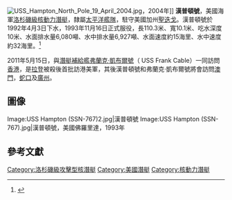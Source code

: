 [[File:USS_Hampton_North_Pole_19_April_2004.jpg|thumb]]，2004年]]
'''漢普頓號'''，美國海軍[[洛杉磯級|洛杉磯級]][[核動力潛艇|核動力潛艇]]，隸屬[[太平洋艦隊|太平洋艦隊]]，駐守美國加州[[聖迭戈|聖迭戈]]。漢普頓號於1992年4月3日下水，1993年11月16日正式服役，長110.3米、寬10.1米、吃水深度10米、水面排水量6,080噸、水中排水量6,927噸、水面速度約15海里、水中速度約32海里。<ref>{{Cite web |url=http://hk.apple.nextmedia.com/template/apple/art_main.php?iss_id=20110516&sec_id=4104&subsec_id=11866&art_id=15256887 |title=拉登餘黨報復陰影下 直擊美核潛艇入港海 |access-date=2011-05-16 |archive-date=2011-09-11 |archive-url=https://web.archive.org/web/20110911143441/http://hk.apple.nextmedia.com/template/apple/art_main.php?iss_id=20110516&sec_id=4104&subsec_id=11866&art_id=15256887 |dead-url=no }}</ref>

2011年5月15日，與[[潛艇補給艦|潛艇補給艦]][[弗蘭克·凱布爾號|弗蘭克·凱布爾號]]（ USS Frank Cable）一同訪問[[香港|香港]]，是[[拉登|拉登]]被殺後首批訪港美軍，其後漢普頓號和弗蘭克·凱布爾號將會訪問[[澳門|澳門]]，[[蛇口|蛇口]]及[[廣州|廣州]]。

==圖像==
<gallery>
Image:USS Hampton (SSN-767)2.jpg|漢普頓號
Image:USS Hampton (SSN-767).jpg|漢普頓號，美國佛羅里達，1993年
</gallery>

==參考文獻==
{{reflist}}

{{洛杉磯級核潛艇}}

[[Category:洛杉磯級攻擊型核潛艇|Category:洛杉磯級攻擊型核潛艇]]
[[Category:美國潛艇|Category:美國潛艇]]
[[Category:核動力潛艇|Category:核動力潛艇]]